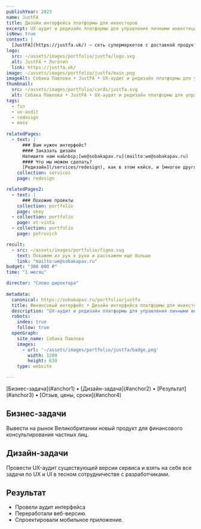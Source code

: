 ```yaml
---
publishYear: 2023
name: JustFA
title: Дизайн интерфейса платформы для инвесторов
excerpt: UX-аудит и редизайн платформы для управления личными инвестициями
isNew: true
context: |
  [JustFA](https://justfa.uk/) — сеть супермаркетов с доставкой продуктов на дом.
logo:
  src: ~/assets/images/portfolio/justfa/logo.svg
  alt: JustFA • Логотип
  link: https://justfa.uk/
image: ~/assets/images/portfolio/justfa/main.png
imageAlt: Собака Павлова • JustFA • UX-аудит и редизайн платформы для управления личными инвестициями
thumbnail:
  src: ~/assets/images/portfolio/cards/justfa.svg
  alt: Собака Павлова • JustFA • UX-аудит и редизайн платформы для управления личными инвестициями
tags:
  - fin
  - ux-audit
  - redesign
  - mass
  
relatedPages:
  - text: |
      ### Вам нужен интерфейс?
      #### Заказать дизайн
      Напишите нам на&nbsp;[we@sobakapav.ru](mailto:we@sobakapav.ru) 
      #### Что мы можем сделать?
      [Редизайн](/services/redesign), как в этом кейсе, и [многое другое](/services). 
    collection: services
    page: redesign

relatedPages2:
  - text: |
      ### Похожие проекты
    collection: portfolio
    page: okey
  - collection: portfolio
    page: ot-vinta
  - collection: portfolio
    page: petrovich

result:
  - src: ~/assets/images/portfolio/figma.svg
    text: Покажем из рук в руки и расскажем ещё больше
    link: "mailto:we@sobakapav.ru"
budget: "300 000 ₽"
time: "1 месяц"

director: "Слово директора"
  
metadata:
  canonical: https://sobakapav.ru/portfolio/justfa
  title: Финансовый интерфейс • Дизайн интерфейса платформы для инвесторов
  description: "UX-аудит и редизайн платформы для управления личными инвестициями"
  robots:
    index: true
    follow: true
  openGraph:
    site_name: Собака Павлова
    images:
      - url: '~/assets/images/portfolio/justfa/badge.png'
        width: 1200
        height: 630
    type: website

---
```



<TOC>
[Бизнес-задача](#anchor1) • [Дизайн-задача](#anchor2) • [Результат](#anchor3) • [Отзыв, цены, сроки](#anchor4)
</TOC>

## <a name="anchor1" />Бизнес-задачи

Вывести на рынок Великобритании новый продукт для финансового консультирования частных лиц.

## <a name="anchor2" />Дизайн-задачи

Провести UX-аудит существующей версии сервиса и взять на себя все задачи по UX и UI в тесном сотрудничестве с разработчиками.

## <a name="anchor3" />Результат

- Провели аудит интерфейса
- Переработали веб-версию.
- Спроектировали мобильное приложение.

## <a name="anchor4" />
